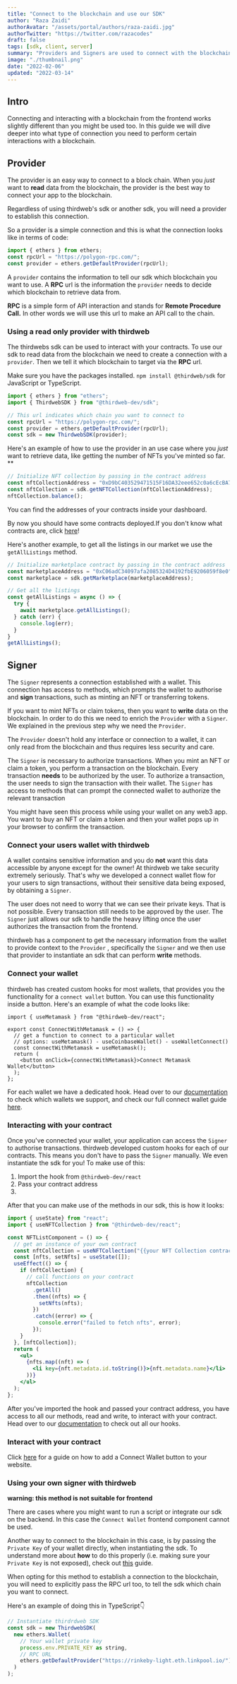 ```yaml
---
title: "Connect to the blockchain and use our SDK"
author: "Raza Zaidi"
authorAvatar: "/assets/portal/authors/raza-zaidi.jpg"
authorTwitter: "https://twitter.com/razacodes"
draft: false
tags: [sdk, client, server]
summary: "Providers and Signers are used to connect with the blockchain. Find out how to do this to use our sdk"
image: "./thumbnail.png"
date: "2022-02-06"
updated: "2022-03-14"
---
```


## Intro

Connecting and interacting with a blockchain from the frontend works slightly different than you might be used too. In this guide we will dive deeper into what type of connection you need to perform certain interactions with a blockchain.

## Provider

The provider is an easy way to connect to a block chain. When you _just_ want to **read** data from the blockchain, the provider is the best way to connect your app to the blockchain.

Regardless of using thirdweb's sdk or another sdk, you will need a provider to establish this connection.

So a provider is a simple connection and this is what the connection looks like in terms of code:

```jsx
import { ethers } from ethers;
const rpcUrl = "https://polygon-rpc.com/";
const provider = ethers.getDefaultProvider(rpcUrl);
```

A `provider` contains the information to tell our sdk which blockchain you want to use. A **RPC** url is the information the `provider` needs to decide which blockchain to retrieve data from.

**RPC** is a simple form of API interaction and stands for **Remote Procedure Call.** In other words we will use this url to make an API call to the chain.

### Using a read only provider with thirdweb

The thirdwebs sdk can be used to interact with your contracts. To use our sdk to read data from the blockchain we need to create a connection with a `provider`. Then we tell it which blockchain to target via the **RPC** url.

Make sure you have the packages installed. `npm install @thirdweb/sdk` for JavaScript or TypeScript.

```jsx
import { ethers } from "ethers";
import { ThirdwebSDK } from "@thirdweb-dev/sdk";

// This url indicates which chain you want to connect to
const rpcUrl = "https://polygon-rpc.com/";
const provider = ethers.getDefaultProvider(rpcUrl);
const sdk = new ThirdwebSDK(provider);
```

Here's an example of how to use the provider in an use case where you _just_ want to retrieve data, like getting the number of NFTs you've minted so far. \*\*

```jsx
// Initialize NFT collection by passing in the contract address
const nftCollectionAddress = "0xD9bC403529471515F16DA32eee652c0a6cEcBA78";
const nftCollection = sdk.getNFTCollection(nftCollectionAddress);
nftCollection.balance();
```

You can find the addresses of your contracts inside your dashboard.

By now you should have some contracts deployed.If you don't know what contracts are, click [here](/contracts)!

Here's another example, to get all the listings in our market we use the `getAllListings` method.

```jsx
// Initialize marketplace contract by passing in the contract address
const marketplaceAddress = "0xC06adC34097afa2085324D4192fbE9206059f8e0";
const marketplace = sdk.getMarketplace(marketplaceAddress);

// Get all the listings
const getAllListings = async () => {
  try {
    await marketplace.getAllListings();
  } catch (err) {
    console.log(err);
  }
}
getAllListings();
```

## Signer

The `Signer` represents a connection established with a wallet. This connection has access to methods, which prompts the wallet to authorise and **sign** transactions, such as minting an NFT or transferring tokens.

If you want to mint NFTs or claim tokens, then you want to **write** data on the blockchain. In order to do this we need to enrich the `Provider` with a `Signer`. We explained in the previous step why we need the `Provider`.

The `Provider` doesn't hold any interface or connection to a wallet, it can only read from the blockchain and thus requires less security and care.

The `Signer` is necessary to authorize transactions. When you mint an NFT or claim a token, you perform a transaction on the blockchain. Every transaction **needs** to be authorized by the user. To authorize a transaction, the user needs to sign the transaction with their wallet. The `Signer` has access to methods that can prompt the connected wallet to authorize the relevant transaction

You might have seen this process while using your wallet on any web3 app. You want to buy an NFT or claim a token and then your wallet pops up in your browser to confirm the transaction.

### Connect your users wallet with thirdweb

A wallet contains sensitive information and you do **not** want this data accessible by anyone except for the owner! At thirdweb we take security extremely seriously. That's why we developed a connect wallet flow for your users to sign transactions, without their sensitive data being exposed, by obtaining a `Signer`.

The user does not need to worry that we can see their private keys. That is not possible. Every transaction still needs to be approved by the user. The `Signer` just allows our sdk to handle the heavy lifting once the user authorizes the transaction from the frontend.

thirdweb has a component to get the necessary information from the wallet to provide context to the `Provider` , specifically the `Signer` and we then use that provider to instantiate an sdk that can perform **write** methods.

### Connect your wallet

thirdweb has created custom hooks for most wallets, that provides you the functionality for a `connect wallet` button. 
You can use this functionality inside a button. Here's an example of what the code looks like:

```jsx:ConnectWithMetamask.jdx
import { useMetamask } from "@thirdweb-dev/react";

export const ConnectWithMetamask = () => {
  // get a function to connect to a particular wallet
  // options: useMetamask() - useCoinbaseWallet() - useWalletConnect()
  const connectWithMetamask = useMetamask();
  return (
    <button onClick={connectWithMetamask}>Connect Metamask Wallet</button>
  );
};
```
For each wallet we have a dedicated hook. Head over to our [documentation](https://docs.thirdweb.com/react) to check which wallets we support, and check our full connect wallet guide [here](/guides/add-connectwallet-to-your-website).

### Interacting with your contract

Once you've connected your wallet, your application can access the `Signer` to authorise transactions. thirdweb developed custom hooks for each of our contracts. 
This means you don't have to pass the `Signer` manually. We even instantiate the sdk for you! 
To make use of this:
1. Import the hook from `@thirdweb-dev/react`
2. Pass your contract address
3. 
After that you can make use of the methods in our sdk, this is how it looks:

```jsx
import { useState} from "react";
import { useNFTCollection } from "@thirdweb-dev/react";

const NFTListComponent = () => {
  // get an instance of your own contract
  const nftCollection = useNFTCollection("{{your NFT Collection contract address}}");
  const [nfts, setNfts] = useState([]);
  useEffect(() => {
    if (nftCollection) {
      // call functions on your contract
      nftCollection
        .getAll()
        .then((nfts) => {
          setNfts(nfts);
        })
        .catch((error) => {
          console.error("failed to fetch nfts", error);
        });
    }
  }, [nftCollection]);
  return (
    <ul>
      {nfts.map((nft) => (
        <li key={nft.metadata.id.toString()}>{nft.metadata.name}</li>
      ))}
    </ul>
  );
};
```
After you've imported the hook and passed your contract address, you have access to all our methods, read and write, to interact with your contract.
Head over to our [documentation](https://docs.thirdweb.com/react) to check out all our hooks.


### Interact with your contract

Click [here](/guides/add-connectwallet-to-your-website) for a guide on how to add a Connect Wallet button to your website.

### Using your own signer with thirdweb

**warning: this method is not suitable for frontend**

There are cases where you might want to run a script or integrate our sdk on the backend. In this case the `Connect Wallet` frontend component cannot be used.

Another way to connect to the blockchain in this case, is by passing the `Private Key` of your wallet directly, when instantiating the sdk. To understand more about **how** to do this properly (i.e. making sure your `Private Key` is not exposed), check out [this](/guides/sdk-guide) guide.

When opting for this method to establish a connection to the blockchain, you will need to explicitly pass the RPC url too, to tell the sdk which chain you want to connect.

Here's an example of doing this in TypeScript👇

```jsx
// Instantiate thirdrdweb SDK
const sdk = new ThirdwebSDK(
  new ethers.Wallet(
    // Your wallet private key
    process.env.PRIVATE_KEY as string,
    // RPC URL
    ethers.getDefaultProvider("https://rinkeby-light.eth.linkpool.io/")
  )
);
```

<MdxNavigation>
  <MdxNavigationItem
    href="/learn-thirdweb"
    title="Getting started"
  />
  <MdxNavigationItem
    href="/contracts"
    title="Contracts"
    next
  />
</MdxNavigation>